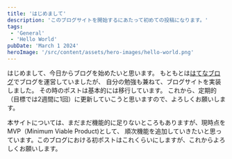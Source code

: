```yaml
---
title: 'はじめまして'
description: 'このブログサイトを開始するにあたって初めての投稿になります。'
tags:
 - 'General'
 - 'Hello World'
pubDate: 'March 1 2024'
heroImage: '/src/content/assets/hero-images/hello-world.png'
---
```


はじめまして、今日からブログを始めたいと思います。
もともとは[はてなブログ](https://ymmryt.hatenablog.com/)でブログを運営していましたが、 自分の勉強も兼ねて、ブログサイトを実装しました。
その時のポストは基本的には移行しています。
これから、定期的（目標では2週間に1回）に更新していこうと思いますので、よろしくお願いします。

本サイトについては、まだまだ機能的に足りないところもありますが、現時点をMVP（Minimum Viable Product)として、
順次機能を追加していきたいと思っています。このブログにおける初ポストはこれくらいにしますが、これからよろしくお願いします。